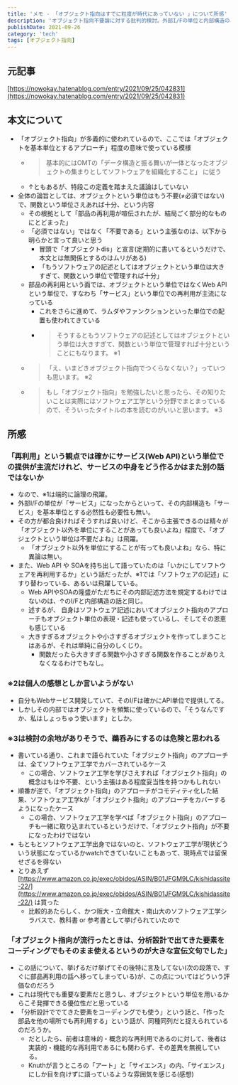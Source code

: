 ```yaml
---
title: 'メモ - 「オブジェクト指向はすでに粒度が時代にあっていない 」について所感'
description: 'オブジェクト指向不要論に対する批判的検討。外部I/Fの単位と内部構造の単位は独立であり、サービス化の隆盛がオブジェクト不要を意味しない'
publishDate: 2021-09-26
category: 'tech'
tags: [オブジェクト指向]
---
```


## 元記事

[https://nowokay.hatenablog.com/entry/2021/09/25/042831](https://nowokay.hatenablog.com/entry/2021/09/25/042831)

## 本文について

- 「オブジェクト指向」が多義的に使われているので、ここでは「オブジェクトを基本単位とするアプローチ」程度の意味で使っている模様
  - > 基本的にはOMTの「データ構造と振る舞いが一体となったオブジェクトの集まりとしてソフトウェアを組織化すること」 に従う
  - ↑ともあるが、特段この定義を踏まえた議論はしていない
- 全体の論旨としては、オブジェクトという単位はもう不要(≠必須ではない)で、関数という単位さえあれば十分、という内容
  - その根拠として「部品の再利用が喧伝されたが、結局ごく部分的なものにとどまった」
  - 「必須ではない」ではなく「不要である」という主張なのは、以下から明らかと言って良いと思う
    - 冒頭で「オブジェクトdis」と宣言(定期的に書いてるというだけで、本文とは無関係とするのはムリがある)
    - 「もうソフトウェアの記述としてはオブジェクトという単位は大きすぎて、関数という単位で管理すれば十分」
  - 部品の再利用という面では、オブジェクトという単位ではなくWeb APIという単位で、すなわち「サービス」という単位での再利用が主流になっている
    - これをさらに進めて、ラムダやファンクションといった単位での配置も使われてきている
    - > そうするともうソフトウェアの記述としてはオブジェクトという単位は大きすぎて、関数という単位で管理すれば十分ということにもなります。 ※1
  - > 「え、いまどきオブジェクト指向でつくらなくない？」っていつも思います。 ※2
  - > もし「オブジェクト指向」を勉強したいと思ったら、その知りたいことは実際にはソフトウェア工学という分野でまとまっているので、そういったタイトルの本を読むのがいいと思います。 ※3

## 所感

### 「再利用」という観点では確かにサービス(Web API)という単位での提供が主流だけれど、サービスの中身をどう作るかはまた別の話ではないか

- なので、※1は端的に論理の飛躍。
- 外部I/Fの単位が「サービス」になったからといって、その内部構造も「サービス」を基本単位とする必然性も必要性も無い。
- その方が都合良ければそうすれば良いけど、そこから主張できるのは精々が「オブジェクト以外を単位にすることがあっても良いよね」程度で、「オブジェクトという単位は不要だよね」は飛躍。
  - 「オブジェクト以外を単位にすることが有っても良いよね」なら、特に異論は無い。
- また、Web API や SOAを持ち出して語っていたのは「いかにしてソフトウェアを再利用するか」という話だったが、※1では「ソフトウェアの記述」にすり替わっている、あるいは飛躍している。
  - Web APIやSOAの隆盛がただちにその内部記述方法を規定するわけではないのは、↑のI/Fと内部構造の話と同じ。
  - 述するが、 自身はソフトウェア記述においてオブジェクト指向のアプローチもオブジェクト単位の表現・記述も使っているし、そしてその恩恵も感じている
  - 大きすぎるオブジェクトや小さすぎるオブジェクトを作ってしまうことはあるが、それは単純に自分のしくじり。
    - 関数だったら大きすぎる関数や小さすぎる関数を作ることがありえなくなるわけでもなし。

### ※2は個人の感想としか言いようがない

- 自分もWebサービス開発していて、そのI/Fは確かにAPI単位で提供してる。
- しかしその内部ではオブジェクトを頻繁に使っているので、「そうなんですか、私はしょっちゅう使います」としか。

### ※3は検討の余地がありそうで、鵜呑みにするのは危険と思われる

- 書いている通り、これまで語られていた「オブジェクト指向」のアプローチは、全てソフトウェア工学でカバーされているケース
  - この場合、ソフトウェア工学を学びさえすれば「オブジェクト指向」の概念はもはや不要、という主張はある程度妥当性を持つかもしれない
- 順番が逆で、「オブジェクト指向」のアプローチがコモディティ化した結果、ソフトウェア工学kが「オブジェクト指向」のアプローチをカバーするようになったケース
  - この場合、ソフトウェア工学を学べば「オブジェクト指向」のアプローチも一緒に取り込まれているというだけで、「オブジェクト指向」が不要になったわけではない
- もともとソフトウェア工学出身ではないのと、ソフトウェア工学が現状どういう状態になっているかwatchできていないこともあって、現時点では留保せざるを得ない
- とりあえず [https://www.amazon.co.jp/exec/obidos/ASIN/B01JFGM9LC/kishidassite-22/](https://www.amazon.co.jp/exec/obidos/ASIN/B01JFGM9LC/kishidassite-22/) は買った
  - 比較的あたらしく、かつ阪大・立命館大・南山大のソフトウェア工学シラバスで、教科書 or 参考書として挙げられていたので

### 「オブジェクト指向が流行ったときは、分析設計で出てきた要素をコーディングでもそのまま使えるというのが大きな宣伝文句でした」

- この話について、挙げるだけ挙げてその後特に言及してない(次の段落で、すぐに部品再利用の話へ移ってしまっている)が、この点についてはどういう評価なのだろう
- これは現代でも重要な要素だと思うし、オブジェクトという単位を用いるからこそ発揮できる優位性だと思っている
- 「分析設計ででてきた要素をコーディングでも使う」という話と、「作った部品を他の場所でも再利用する」という話が、同種同列だと捉えられているのだろうか。
  - だとしたら、前者は意味的・概念的な再利用であるのに対して、後者は実装的・機能的な再利用であるにも関わらず、その差異を無視している。
  - Knuthが言うところの「アート」と「サイエンス」の内、「サイエンス」にしか目を向けずに語っているような雰囲気を感じる(感想)
